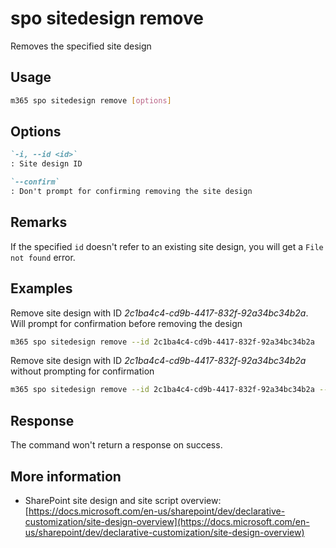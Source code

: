 
# spo sitedesign remove

Removes the specified site design

## Usage

```sh
m365 spo sitedesign remove [options]
```

## Options

```md definition-list
`-i, --id <id>`
: Site design ID

`--confirm`
: Don't prompt for confirming removing the site design
```

<Global />

## Remarks

If the specified `id` doesn't refer to an existing site design, you will get a `File not found` error.

## Examples

Remove site design with ID _2c1ba4c4-cd9b-4417-832f-92a34bc34b2a_. Will prompt for confirmation before removing the design

```sh
m365 spo sitedesign remove --id 2c1ba4c4-cd9b-4417-832f-92a34bc34b2a
```

Remove site design with ID _2c1ba4c4-cd9b-4417-832f-92a34bc34b2a_ without prompting for confirmation

```sh
m365 spo sitedesign remove --id 2c1ba4c4-cd9b-4417-832f-92a34bc34b2a --confirm
```

## Response

The command won't return a response on success.

## More information

- SharePoint site design and site script overview: [https://docs.microsoft.com/en-us/sharepoint/dev/declarative-customization/site-design-overview](https://docs.microsoft.com/en-us/sharepoint/dev/declarative-customization/site-design-overview)
